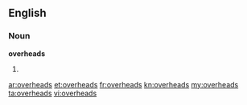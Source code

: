 ==English==

===Noun===
'''overheads'''

# {{plural of|[[overhead]]}}

[[ar:overheads]]
[[et:overheads]]
[[fr:overheads]]
[[kn:overheads]]
[[my:overheads]]
[[ta:overheads]]
[[vi:overheads]]